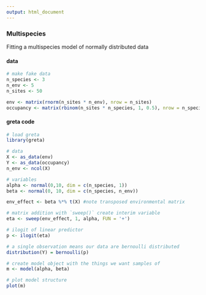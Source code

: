 ```yaml
---
output: html_document
---
```

### Multispecies

Fitting a multispecies model of normally distributed data


#### data
<div class="data">
```r
# make fake data
n_species <- 3
n_env <- 5
n_sites <- 50

env <- matrix(rnorm(n_sites * n_env), nrow = n_sites)
occupancy <- matrix(rbinom(n_sites * n_species, 1, 0.5), nrow = n_species)
```
</div>

#### greta code
```r
# load greta
library(greta)

# data
X <- as_data(env)
Y <- as_data(occupancy)
n_env <- ncol(X)

# variables
alpha <- normal(0,10, dim = c(n_species, 1))
beta <- normal(0, 10, dim = c(n_species, n_env))

env_effect <- beta %*% t(X) #note transposed environmental matrix

# matrix addition with `sweep()` create interim variable
eta <- sweep(env_effect, 1, alpha, FUN = '+')

# ilogit of linear predictor
p <- ilogit(eta)

# a single observation means our data are bernoulli distributed
distribution(Y) = bernoulli(p)

# create model object with the things we want samples of
m <- model(alpha, beta)

# plot model structure
plot(m)
```
